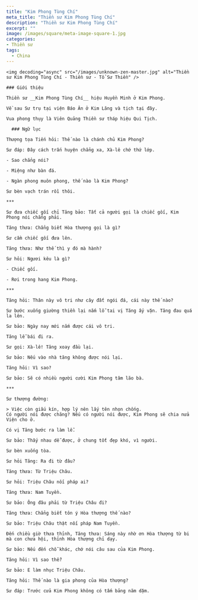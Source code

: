 ```yaml
---
title: "Kim Phong Tùng Chí"
meta_title: "Thiền sư Kim Phong Tùng Chí"
description: "Thiền sư Kim Phong Tùng Chí"
excerpt: ""
image: /images/square/meta-image-square-1.jpg
categories:
- Thiền sư
tags:
  - China
---
```


<div className="grid xl:grid-cols-8 lg:grid-cols-8 md:grid-cols-2 sm:grid-cols-2 xs:grid-cols-1 gap-8 bg-body dark:bg-darkmode-body">

  <div className="lg:col-span-3 md:col-span-1">

    <img decoding="async" src="/images/unknown-zen-master.jpg" alt="Thiền sư Kim Phong Tùng Chí - Thiền sư - Tổ Sư Thiền" />

    ### Giới thiệu

    Thiền sư __Kim Phong Tùng Chí__ hiệu Huyền Minh ở Kim Phong.

    Về sau Sư trụ tại viện Báo Ân ở Kim Lăng và tịch tại đây.

    Vua phong thụy là Viên Quảng Thiền sư tháp hiệu Qui Tịch.

  </div>

  <div className="lg:col-span-5 md:col-span-1">

      ### Ngữ lục

    Thượng tọa Tiến hỏi: Thế nào là chánh chủ Kim Phong?

    Sư đáp: Đây cách trấn huyện chẳng xa, Xà-lê chớ thứ lớp.

    - Sao chẳng nói?

    - Miệng như bàn đá.

    - Ngàn phong muôn phong, thế nào là Kim Phong?

    Sư bèn vạch trán rồi thôi.

    ***

    Sư đưa chiếc gối chỉ Tăng bảo: Tất cả người gọi là chiếc gối, Kim Phong nói chẳng phải.

    Tăng thưa: Chẳng biết Hòa thượng gọi là gì?

    Sư cầm chiếc gối đưa lên.

    Tăng thưa: Như thế thì y đó mà hành?

    Sư hỏi: Ngươi kêu là gì?

    - Chiếc gối.

    - Rơi trong hang Kim Phong.

    ***

    Tăng hỏi: Thân này vô tri như cây đất ngói đá, cái này thế nào?

    Sư bước xuống giường thiền lại nắm lỗ tai vị Tăng ấy vặn. Tăng đau quá la lên.

    Sư bảo: Ngày nay mới nắm được cái vô tri.

    Tăng lễ bái đi ra.

    Sư gọi: Xà-lê! Tăng xoay đầu lại.

    Sư bảo: Nếu vào nhà tăng không được nói lại.

    Tăng hỏi: Vì sao?

    Sư bảo: Sẽ có nhiều người cười Kim Phong tâm lão bà.

    ***

    Sư thượng đường:

    > Việc còn giấu kín, hợp lý nên lấy tên nhọn chống.
    Có người nói được chăng? Nếu có người nói được, Kim Phong sẽ chia nửa Viện cho ở.

    Có vị Tăng bước ra làm lễ.

    Sư bảo: Thấy nhau dễ được, ở chung tốt đẹp khó, vì người.

    Sư bèn xuống tòa.

    Sư hỏi Tăng: Ra đi từ đâu?

    Tăng thưa: Từ Triệu Châu.

    Sư hỏi: Triệu Châu nối pháp ai?

    Tăng thưa: Nam Tuyền.

    Sư bảo: Ông đâu phải từ Triệu Châu đi?

    Tăng thưa: Chẳng biết tôn ý Hòa thượng thế nào?

    Sư bảo: Triệu Châu thật nối pháp Nam Tuyền.

    Đến chiều giờ thưa thỉnh, Tăng thưa: Sáng này nhờ ơn Hòa thượng từ bi mà con chưa hội, thỉnh Hòa thượng chỉ dạy.

    Sư bảo: Nếu đến chỗ khác, chớ nói câu sau của Kim Phong.

    Tăng hỏi: Vì sao thế?

    Sư bảo: E làm nhục Triệu Châu.

    Tăng hỏi: Thế nào là gia phong của Hòa thượng?

    Sư đáp: Trước cửa Kim Phong không có tấm bảng năm dặm.

  </div>

</div>
